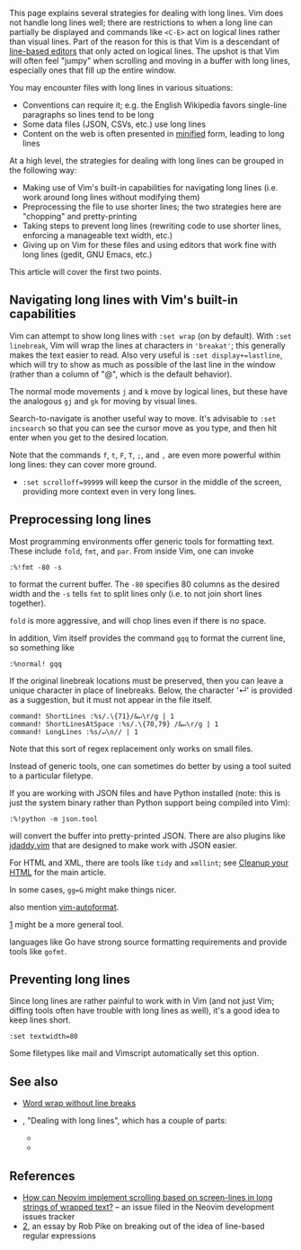 This page explains several strategies for dealing with long lines. Vim does not handle long lines well; there are restrictions to when a long line can partially be displayed and commands like <code>&lt;C-E&gt;</code> act on logical lines rather than visual lines. Part of the reason for this is that Vim is a descendant of [[Wikipedia:Line editor|line-based editors]] that only acted on logical lines. The upshot is that Vim will often feel "jumpy" when scrolling and moving in a buffer with long lines, especially ones that fill up the entire window.

You may encounter files with long lines in various situations:

* Conventions can require it; e.g. the English Wikipedia favors single-line paragraphs so lines tend to be long
* Some data files (JSON, CSVs, etc.) use long lines
* Content on the web is often presented in [[Wikipedia:Minification (programming)|minified]] form, leading to long lines

At a high level, the strategies for dealing with long lines can be grouped in the following way:

* Making use of Vim's built-in capabilities for navigating long lines (i.e. work around long lines without modifying them)
* Preprocessing the file to use shorter lines; the two strategies here are "chopping" and pretty-printing
* Taking steps to prevent long lines (rewriting code to use shorter lines, enforcing a manageable text width, etc.)
* Giving up on Vim for these files and using editors that work fine with long lines (gedit, GNU Emacs, etc.)

This article will cover the first two points.

==Navigating long lines with Vim's built-in capabilities==

Vim can attempt to show long lines with <code>:set wrap</code> (on by default). With <code>:set linebreak</code>, Vim will wrap the lines at characters in <code>'breakat'</code>; this generally makes the text easier to read. Also very useful is <code>:set display+=lastline</code>, which will try to show as much as possible of the last line in the window (rather than a column of "@", which is the default behavior).

The normal mode movements <code>j</code> and <code>k</code> move by logical lines, but these have the analogous <code>gj</code> and <code>gk</code> for moving by visual lines.

Search-to-navigate is another useful way to move. It's advisable to <code>:set incsearch</code> so that you can see the cursor move as you type, and then hit enter when you get to the desired location.

Note that the commands <code>f</code>, <code>t</code>, <code>F</code>, <code>T</code>, <code>;</code>, and <code>,</code> are even more powerful within long lines: they can cover more ground.

* <code>:set scrolloff=99999</code> will keep the cursor in the middle of the screen, providing more context even in very long lines.

==Preprocessing long lines==

Most programming environments offer generic tools for formatting text. These include <code>fold</code>, <code>fmt</code>, and <code>par</code>. From inside Vim, one can invoke

<pre>
:%!fmt -80 -s
</pre>

to format the current buffer. The <code>-80</code> specifies 80 columns as the desired width and the <code>-s</code> tells <code>fmt</code> to split lines only (i.e. to not join short lines together).

<code>fold</code> is more aggressive, and will chop lines even if there is no space.

In addition, Vim itself provides the command <code>gqq</code> to format the current line, so something like

<pre>
:%normal! gqq
</pre>

If the original linebreak locations must be preserved, then you can leave a unique character in place of linebreaks. Below, the character '↵' is provided as a suggestion, but it must not appear in the file itself.

<pre>
command! ShortLines :%s/.\{71}/&↵\r/g | 1
command! ShortLinesAtSpace :%s/.\{70,79} /&↵\r/g | 1
command! LongLines :%s/↵\n// | 1
</pre>

Note that this sort of regex replacement only works on small files.

Instead of generic tools, one can sometimes do better by using a tool suited to a particular filetype.

If you are working with JSON files and have Python installed (note: this is just the system binary rather than Python support being compiled into Vim):

<pre>
:%!python -m json.tool
</pre>

will convert the buffer into pretty-printed JSON. There are also plugins like [https://github.com/tpope/vim-jdaddy jdaddy.vim] that are designed to make work with JSON easier.

For HTML and XML, there are tools like <code>tidy</code> and <code>xmllint</code>; see [[Cleanup your HTML]] for the main article.

In some cases, <code>gg=G</code> might make things nicer.

also mention [https://github.com/Chiel92/vim-autoformat vim-autoformat].

[https://github.com/maksimr/vim-jsbeautify] might be a more general tool.

languages like Go have strong source formatting requirements and provide tools like <code>gofmt</code>.

==Preventing long lines==

Since long lines are rather painful to work with in Vim (and not just Vim; diffing tools often have trouble with long lines as well), it's a good idea to keep lines short.

<pre>
:set textwidth=80
</pre>

Some filetypes like mail and Vimscript automatically set this option.

==See also==

* [[Word wrap without line breaks]]
* {{help|25.4}}, "Dealing with long lines", which has a couple of parts:
** {{help|edit-no-break}}
** {{help|edit-paragraph-join}}

==References==

* [https://github.com/neovim/neovim/issues/4232 How can Neovim implement scrolling based on screen-lines in long strings of wrapped text?] – an issue filed in the Neovim development issues tracker
* [http://doc.cat-v.org/bell_labs/structural_regexps/se.pdf], an essay by Rob Pike on breaking out of the idea of line-based regular expressions

